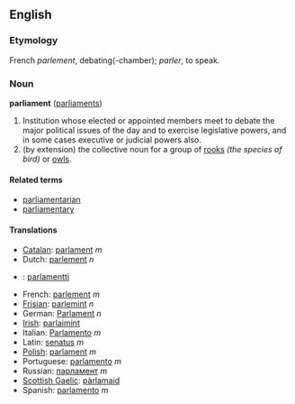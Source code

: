 == English ==

=== Etymology ===
French ''parlement'', debating(-chamber); ''parler'', to speak.

=== Noun ===
'''parliament''' ([[parliaments]])

#Institution whose elected or appointed members meet to debate the major political issues of the day and to exercise legislative powers, and in some cases executive or judicial powers also.
#(by extension) the collective noun for a group of [[rook]]s ''(the species of bird)'' or [[owl]]s.

====Related terms====
*[[parliamentarian]]
*[[parliamentary]]

==== Translations ====
*[[Catalan]]: [[parlament]] ''m''
*Dutch: [[parlement]] ''n''
*{{fi}}: [[parlamentti]]
*French: [[parlement]] ''m''
*[[Frisian]]: [[parlemint]] ''n''
*German: [[Parlament]] ''n''
*[[Irish]]: [[parlaimint]]
*Italian: [[Parlamento]] ''m''
*Latin: [[senatus]] ''m''
*[[Polish]]: [[parlament]] ''m''
*Portuguese: [[parlamento]] ''m''
*Russian: [[парламент]] ''m''
*[[Scottish Gaelic]]: [[pàrlamaid]]
*Spanish: [[parlamento]] ''m''